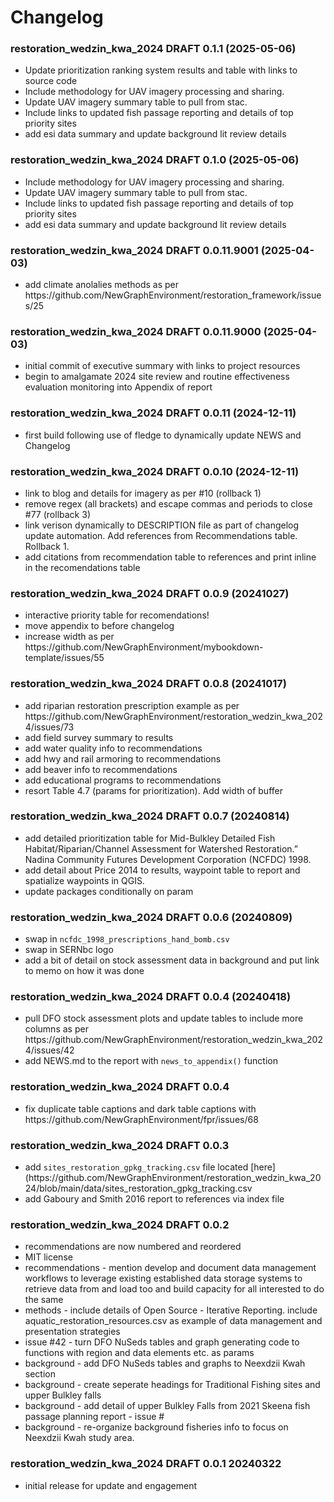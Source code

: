 # Changelog {-}

<!-- NEWS.md is maintained by https://cynkra.github.io/fledge, do not edit -->

### restoration_wedzin_kwa_2024 DRAFT 0.1.1 (2025-05-06) {-}

- Update prioritization ranking system results and table with links to source code
- Include methodology for UAV imagery processing and sharing.
- Update UAV imagery summary table to pull from stac.
- Include links to updated fish passage reporting and details of top priority sites
- add esi data summary and update background lit review details


### restoration_wedzin_kwa_2024 DRAFT 0.1.0 (2025-05-06) {-}

- Include methodology for UAV imagery processing and sharing.
- Update UAV imagery summary table to pull from stac.
- Include links to updated fish passage reporting and details of top priority sites
- add esi data summary and update background lit review details


### restoration_wedzin_kwa_2024 DRAFT 0.0.11.9001 (2025-04-03) {-}

- add climate anolalies methods as per https://github.com/NewGraphEnvironment/restoration_framework/issues/25


### restoration_wedzin_kwa_2024 DRAFT 0.0.11.9000 (2025-04-03) {-}

- initial commit of executive summary with links to project resources
- begin to amalgamate 2024 site review and routine effectiveness evaluation monitoring into Appendix of report


### restoration_wedzin_kwa_2024 DRAFT 0.0.11 (2024-12-11) {-}

- first build following use of fledge to dynamically update NEWS and Changelog


### restoration_wedzin_kwa_2024 DRAFT 0.0.10 (2024-12-11) {-}

- link to blog and details for imagery as per #10 (rollback 1)
- remove regex (all brackets) and escape commas and periods to close #77 (rollback 3)
- link verison dynamically to DESCRIPTION file as part of changelog update automation. Add references from Recommendations table. Rollback 1.
- add citations from recommendation table to references and print inline in the recomendations table


### restoration_wedzin_kwa_2024 DRAFT 0.0.9 (20241027) {-}
  - interactive priority table for recomendations!
  - move appendix to before changelog
  - increase width as per https://github.com/NewGraphEnvironment/mybookdown-template/issues/55

### restoration_wedzin_kwa_2024 DRAFT 0.0.8 (20241017) {-}

  - add riparian restoration prescription example as per https://github.com/NewGraphEnvironment/restoration_wedzin_kwa_2024/issues/73
  - add field survey summary to results
  - add water quality info to recommendations
  - add hwy and rail armoring to recommendations
  - add beaver info to recommendations
  - add educational programs to recommendations
  - resort Table 4.7 (params for prioritization).  Add width of buffer


### restoration_wedzin_kwa_2024 DRAFT 0.0.7 (20240814) {-}

  - add detailed prioritization table for Mid-Bulkley Detailed Fish Habitat/Riparian/Channel Assessment for Watershed Restoration.” Nadina Community Futures Development Corporation (NCFDC) 1998.
  - add detail about Price 2014 to results, waypoint table to report and spatialize waypoints in QGIS.
  - update packages conditionally on param


### restoration_wedzin_kwa_2024 DRAFT 0.0.6 (20240809) {-}
  
  - swap in `ncfdc_1998_prescriptions_hand_bomb.csv` 
  - swap in SERNbc logo
  - add a bit of detail on stock assessment data in background and put link to memo on how it was done

### restoration_wedzin_kwa_2024 DRAFT 0.0.4 (20240418) {-}

  - pull DFO stock assessment plots and update tables to include more columns as per https://github.com/NewGraphEnvironment/restoration_wedzin_kwa_2024/issues/42
  - add NEWS.md to the report with `news_to_appendix()` function

### restoration_wedzin_kwa_2024 DRAFT 0.0.4 {-}

  - fix duplicate table captions and dark table captions with https://github.com/NewGraphEnvironment/fpr/issues/68

### restoration_wedzin_kwa_2024 DRAFT 0.0.3 {-}

  
  - add `sites_restoration_gpkg_tracking.csv` file located [here](https://github.com/NewGraphEnvironment/restoration_wedzin_kwa_2024/blob/main/data/sites_restoration_gpkg_tracking.csv
  - add Gaboury and Smith 2016 report to references via index file


### restoration_wedzin_kwa_2024 DRAFT 0.0.2 {-}
  
  - recommendations are now numbered and reordered
  - MIT license
  - recommendations - mention develop and document data management workflows to leverage existing established data storage systems to retrieve data from and load too and build capacity for all interested to do the same
  - methods - include details of Open Source - Iterative Reporting. include aquatic_restoration_resources.csv as example of data management and presentation strategies 
  - issue #42 - turn DFO NuSeds tables and graph generating code to functions with region and data elements etc. as params
  - background - add DFO NuSeds tables and graphs to Neexdzii Kwah section
  - background - create seperate headings for Traditional Fishing sites and upper Bulkley falls
  - background - add detail of upper Bulkley Falls from 2021 Skeena fish passage planning report - issue #
  - background - re-organize background fisheries info to focus on Neexdzii Kwah study area.


### restoration_wedzin_kwa_2024 DRAFT 0.0.1 20240322 {-}

  * initial release for update and engagement
  
